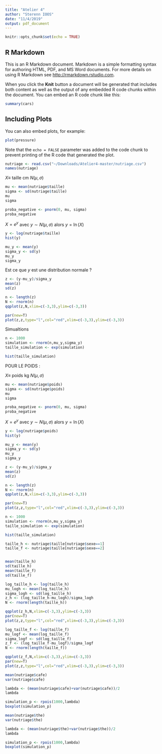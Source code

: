 ```yaml
---
title: "Atelier 4"
author: "Sterenn IOOS"
date: "11/4/2019"
output: pdf_document
---
```


```r
knitr::opts_chunk$set(echo = TRUE)
```

## R Markdown

This is an R Markdown document. Markdown is a simple formatting syntax for authoring HTML, PDF, and MS Word documents. For more details on using R Markdown see <http://rmarkdown.rstudio.com>.

When you click the **Knit** button a document will be generated that includes both content as well as the output of any embedded R code chunks within the document. You can embed an R code chunk like this:

```r
summary(cars)
```

## Including Plots

You can also embed plots, for example:

```r
plot(pressure)
```

Note that the `echo = FALSE` parameter was added to the code chunk to prevent printing of the R code that generated the plot.



```r
nutriage <- read.csv("~/Downloads/Atelier4-master/nutriage.csv")
names(nutriage)
```

$X \equiv$ taille cm $N(\mu,\sigma)$

```r
mu <- mean(nutriage$taille)
sigma <- sd(nutriage$taille)
mu
sigma

proba_negative <- pnorm(0, mu, sigma)
proba_negative
```

$X = e^y$ avec $y \sim N(\mu,\sigma)$ alors $y = \ln(X)$


```r
y <- log(nutriage$taille)
hist(y)

mu_y <- mean(y)
sigma_y <- sd(y)
mu_y
sigma_y
```

Est ce que $y$ est une distribution normale ?

```r
z <- (y-mu_y)/sigma_y
mean(z)
sd(z)

n <- length(z)
N <- rnorm(n)
qqplot(z,N,xlim=c(-3,3),ylim=c(-3,3))

par(new=T)
plot(z,z,type="l",col="red",xlim=c(-3,3),ylim=c(-3,3))
```

Simualtions

```r
n <- 1000
simulation <- rnorm(n,mu_y,sigma_y)
taille_simulation <- exp(simulation)

hist(taille_simulation)
```


POUR LE POIDS :

$X \equiv$ poids kg $N(\mu,\sigma)$

```r
mu <- mean(nutriage$poids)
sigma <- sd(nutriage$poids)
mu
sigma

proba_negative <- pnorm(0, mu, sigma)
proba_negative
```

$X = e^y$ avec $y \sim N(\mu,\sigma)$ alors $y = \ln(X)$


```r
y <- log(nutriage$poids)
hist(y)

mu_y <- mean(y)
sigma_y <- sd(y)
mu_y
sigma_y
```

```r
z <- (y-mu_y)/sigma_y
mean(z)
sd(z)

n <- length(z)
N <- rnorm(n)
qqplot(z,N,xlim=c(-3,3),ylim=c(-3,3))

par(new=T)
plot(z,z,type="l",col="red",xlim=c(-3,3),ylim=c(-3,3))
```

```r
n <- 1000
simulation <- rnorm(n,mu_y,sigma_y)
taille_simulation <- exp(simulation)

hist(taille_simulation)
```

```r
taille_h <- nutriage$taille[nutriage$sexe==1]
taille_f <- nutriage$taille[nutriage$sexe==2]


mean(taille_h)
sd(taille_h)
mean(taille_f)
sd(taille_f)
```

```r
log_taille_h <- log(taille_h)
mu_logh <- mean(log_taille_h)
sigma_logh <- sd(log_taille_h)
z_h <- (log_taille_h-mu_logh)/sigma_logh
N <- rnorm(length(taille_h))

qqplot(z_h,N,xlim=c(-3,3),ylim=c(-3,3)) 
par(new=T)
plot(z,z,type="l",col="red",xlim=c(-3,3),ylim=c(-3,3))
```

```r
log_taille_f <- log(taille_f)
mu_logf <- mean(log_taille_f)
sigma_logf <- sd(log_taille_f)
z_f <- (log_taille_f-mu_logf)/sigma_logf
N <- rnorm(length(taille_f))

qqplot(z_f,N,xlim=c(-3,3),ylim=c(-3,3)) 
par(new=T)
plot(z,z,type="l",col="red",xlim=c(-3,3),ylim=c(-3,3))
```

```r
mean(nutriage$cafe)
var(nutriage$cafe)

lambda <- (mean(nutriage$cafe)+var(nutriage$cafe))/2
lambda

simulation_p <- rpois(1000,lambda)
boxplot(simulation_p)
```

```r
mean(nutriage$the)
var(nutriage$the)

lambda <- (mean(nutriage$the)+var(nutriage$the))/2
lambda

simulation_p <- rpois(1000,lambda)
boxplot(simulation_p)
```


